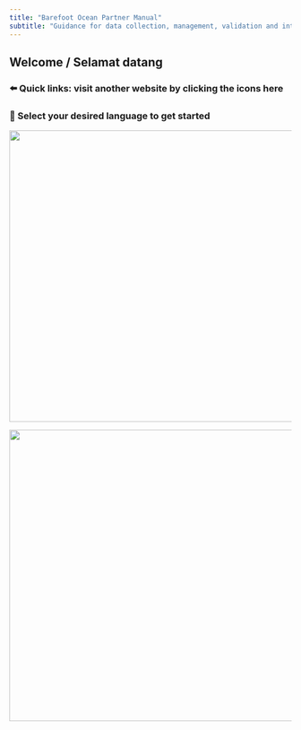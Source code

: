 ```yaml
---
title: "Barefoot Ocean Partner Manual"
subtitle: "Guidance for data collection, management, validation and interpretation"
---
```


## Welcome / Selamat datang

### ⬅️ Quick links: visit another website by clicking the icons here

### 🐠 Select your desired language to get started

::: {layout-ncol="2"}
![](images/GWS-09888.jpg){width="520"}

![](images/MOZ_GWS-25.jpg){width="520"}
:::
